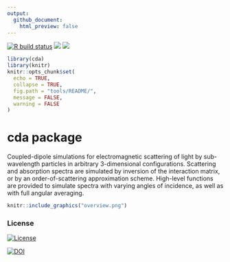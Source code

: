```yaml
---
output:
  github_document:
    html_preview: false
---
```


[![R build status](https://github.com/nano-optics/cda/workflows/R-CMD-check/badge.svg)](https://github.com/nano-optics/cda/actions)
![](http://www.r-pkg.org/badges/version/cda)
![](http://cranlogs.r-pkg.org/badges/grand-total/cda)


<!-- README.md is generated from README.Rmd. Please edit that file -->

```r
library(cda)
library(knitr)
knitr::opts_chunk$set(
  echo = TRUE,
  collapse = TRUE,
  fig.path = "tools/README/",
  message = FALSE,
  warning = FALSE
)
```

# cda package

Coupled-dipole simulations for electromagnetic scattering of light by sub-wavelength particles in arbitrary 3-dimensional configurations. Scattering and absorption spectra are simulated by inversion of the interaction matrix, or by an order-of-scattering approximation scheme. High-level functions are provided to simulate spectra with varying angles of incidence, as well as with full angular averaging.

```r
knitr::include_graphics("overview.png")
```

### License

[![License](http://img.shields.io/badge/license-GPL%20%28%3E=%202%29-brightgreen.svg?style=flat)](http://www.gnu.org/licenses/gpl-2.0.html)

[![DOI](https://zenodo.org/badge/3128890.svg)](https://zenodo.org/badge/latestdoi/3128890)


